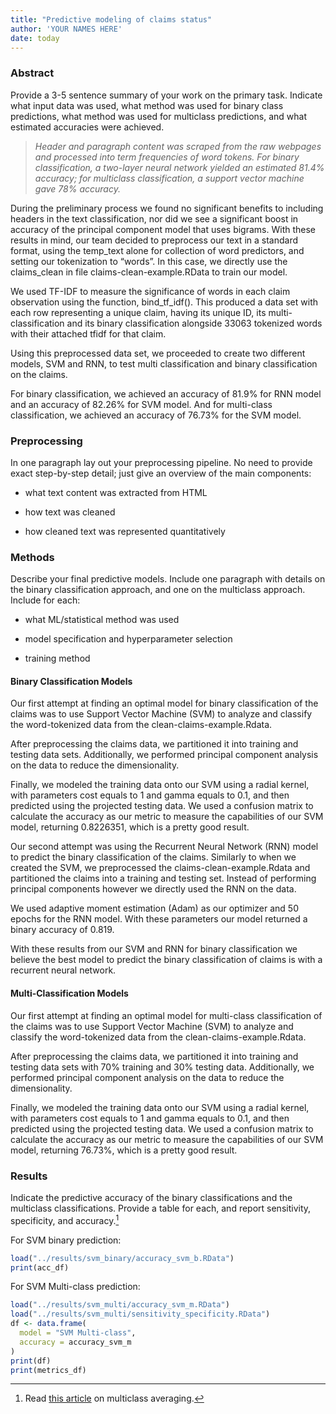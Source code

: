 ```yaml
---
title: "Predictive modeling of claims status"
author: 'YOUR NAMES HERE'
date: today
---
```


### Abstract

Provide a 3-5 sentence summary of your work on the primary task. Indicate what input data was used, what method was used for binary class predictions, what method was used for multiclass predictions, and what estimated accuracies were achieved.

> *Header and paragraph content was scraped from the raw webpages and processed into term frequencies of word tokens. For binary classification, a two-layer neural network yielded an estimated 81.4% accuracy; for multiclass classification, a support vector machine gave 78% accuracy.*

During the preliminary process we found no significant benefits to including headers in the text classification, nor did we see a significant boost in accuracy of the principal component model that uses bigrams. With these results in mind, our team decided to preprocess our text in a standard format, using the temp_text alone for collection of word predictors, and setting our tokenization to "words". In this case, we directly use the claims_clean in file claims-clean-example.RData to train our model. 

We used TF-IDF to measure the significance of words in each claim observation using the function, bind_tf_idf(). This produced a data set with each row representing a unique claim, having its unique ID, its multi-classification and its binary classification alongside 33063 tokenized words with their attached tfidf for that claim.

Using this preprocessed data set, we proceeded to create two different models, SVM and RNN, to test multi classification and binary classification on the claims. 

For binary classification, we achieved an accuracy of 81.9% for RNN model and an accuracy of 82.26% for SVM model. And for multi-class classification, we achieved an accuracy of 76.73% for the SVM model.

### Preprocessing

In one paragraph lay out your preprocessing pipeline. No need to provide exact step-by-step detail; just give an overview of the main components:

-   what text content was extracted from HTML

-   how text was cleaned

-   how cleaned text was represented quantitatively

### Methods

Describe your final predictive models. Include one paragraph with details on the binary classification approach, and one on the multiclass approach. Include for each:

-   what ML/statistical method was used

-   model specification and hyperparameter selection

-   training method

#### Binary Classification Models

Our first attempt at finding an optimal model for binary classification of the claims was to use Support Vector Machine (SVM) to analyze and classify the word-tokenized data from the clean-claims-example.Rdata.

After preprocessing the claims data, we partitioned it into training and testing data sets. Additionally, we performed principal component analysis on the data to reduce the dimensionality.

Finally, we modeled the training data onto our SVM using a radial kernel, with parameters cost equals to 1 and gamma equals to 0.1, and then predicted using the projected testing data. We used a confusion matrix to calculate the accuracy as our metric to measure the capabilities of our SVM model, returning 0.8226351, which is a pretty good result.

Our second attempt was using the Recurrent Neural Network (RNN) model to predict the binary classification of the claims. Similarly to when we created the SVM, we preprocessed the claims-clean-example.Rdata and partitioned the claims into a training and testing set. Instead of performing principal components however we directly used the RNN on the data.

We used adaptive moment estimation (Adam) as our optimizer and 50 epochs for the RNN model. With these parameters our model returned a binary accuracy of 0.819.

With these results from our SVM and RNN for binary classification we believe the best model to predict the binary classification of claims is with a recurrent neural network.


#### Multi-Classification Models
Our first attempt at finding an optimal model for multi-class classification of the claims was to use Support Vector Machine (SVM) to analyze and classify the word-tokenized data from the clean-claims-example.Rdata.

After preprocessing the claims data, we partitioned it into training and testing data sets with 70% training and 30% testing data. Additionally, we performed principal component analysis on the data to reduce the dimensionality.

Finally, we modeled the training data onto our SVM using a radial kernel, with parameters cost equals to 1 and gamma equals to 0.1, and then predicted using the projected testing data. We used a confusion matrix to calculate the accuracy as our metric to measure the capabilities of our SVM model, returning 76.73%, which is a pretty good result.

### Results

Indicate the predictive accuracy of the binary classifications and the multiclass classifications. Provide a table for each, and report sensitivity, specificity, and accuracy.[^1]

For SVM binary prediction:
```r
load("../results/svm_binary/accuracy_svm_b.RData")
print(acc_df)
```
For SVM Multi-class prediction:
```r
load("../results/svm_multi/accuracy_svm_m.RData")
load("../results/svm_multi/sensitivity_specificity.RData")
df <- data.frame(
  model = "SVM Multi-class",
  accuracy = accuracy_svm_m
)
print(df)
print(metrics_df)
```


[^1]: Read [this article](https://yardstick.tidymodels.org/articles/multiclass.html) on multiclass averaging.
